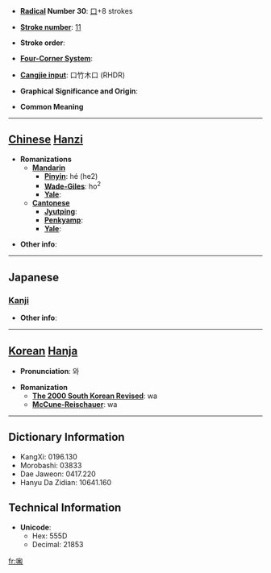 * '''[[Wiktionary:Chinese radical index| Radical]] Number 30''': [[Wiktionary:Chinese radical index 口|口]]+8 strokes

* '''[[Wiktionary:Chinese total strokes index|Stroke number]]''': [[Wiktionary:Chinese total strokes index 11|11]]

* '''Stroke order''': 

* '''[[Wiktionary:Chinese four corner index|Four-Corner System]]''': 

* '''[[Wiktionary:Chinese Cangjie index|Cangjie input]]''': 口竹木口 (RHDR)

* '''Graphical Significance and Origin''': 

* '''Common Meaning'''

----

== [[Chinese]] [[Hanzi]] ==

* '''Romanizations'''
** '''[[Mandarin]]'''
*** '''[[Pinyin]]''': hé (he2)
*** '''[[Wade-Giles]]''': ho<sup>2</sup>
*** '''[[Yale]]''': 
** '''[[Cantonese]]'''
*** '''[[Jyutping]]''':
*** '''[[Penkyamp]]''': 
*** '''[[Yale]]''': 

* '''Other info''': 

----

==Japanese==
===[[Kanji]]===
{{kanji|on readings=[[か]] (ka), [[わ]] (wa)|kun readings=[[したがう]] (shitagau)}}

* '''Other info''':  

----

== [[Korean]] [[Hanja]] ==

* '''Pronunciation''': 와

* '''Romanization'''
** '''[[The 2000 South Korean Revised Romanization|The 2000 South Korean Revised]]''': wa
** '''[[McCune-Reischauer]]''': wa

----

== Dictionary Information ==

* KangXi: 0196.130
* Morobashi: 03833
* Dae Jaweon: 0417.220
* Hanyu Da Zidian: 10641.160

== Technical Information ==

* '''Unicode''':
** Hex: 555D
** Decimal: 21853

[[fr:啝]]